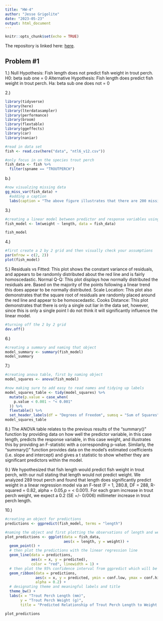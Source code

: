 ```yaml
---
title: "HW-4"
author: "Jesse Grigolite"
date: "2023-05-23"
output: html_document
---
```


```r
knitr::opts_chunk$set(echo = TRUE)
```

The repository is linked here:
[here](https://github.com/jessegrigolite/ENVS-193DS_homework-04_Grigolite-Jesse).


## Problem #1

1.) 
Null Hypothesis: Fish length does not predict fish weight in trout perch.
H0: beta sub one = 0
Alternative Hypothesis: Fish length does predict fish weight in trout perch.
Ha: beta sub one does not = 0

2.) 
```r
library(tidyverse)
library(here)
library(lterdatasampler)
library(performance)
library(broom)
library(flextable)
library(ggeffects)
library(car)
library(naniar)
```

```r
#read in data set
fish <- read.csv(here("data", "ntl6_v12.csv"))
```

```r
#only focus in on the species trout perch
fish_data <- fish %>% 
  filter(spname == "TROUTPERCH")

```

b.)
```r
#now visualzing missing data
gg_miss_var(fish_data) +
  #adding a caption
  labs(caption = "The above figure illustrates that there are 200 missing values for trout perch weight which will influence the sample size of our data.")
```
 
3.)
```r
#creating a linear model between predictor and response variables using the filtered data set
fish_model <- lm(weight ~ length, data = fish_data)

fish_model

```

4.)
```r
#first create a 2 by 2 grid and then visually check your assumptions
par(mfrow = c(2, 2))
plot(fish_model)
```

5.)
Residuals vs Fitted: This plot shows the constant variance of residuals, and appears to be randomly distributed about the red line and is fairly homoscedastic.
Normal Q-Q: This plot displays how normally distributed the residuals are. Based on the majority of the points following a linear trend this does appear to be normally distributed.
Scale Location: This plot also demonstrates that the square root of residuals are randomly placed around the red line and appear to be homoscedastic. 
Cooks Distance: This plot demonstrates that there is only a single out liar in the data set, however, since this is only a single point I do not think it will significantly influence the linear model.

```r
#turning off the 2 by 2 grid
dev.off()
```

6.)
```r
#creating a summary and naming that object
model_summary <- summary(fish_model)
model_summary
```

7.)
```r
#creating anova table, first by naming object
model_squares <- anova(fish_model)

#now making sure to add easy to read names and tidying up labels
model_squares_table <- tidy(model_squares) %>% 
  mutate(p.value = case_when(
    p.value < 0.001 ~ "< 0.001"
  )) %>% 
  flextable() %>% 
  set_header_labels(df = "Degrees of Freedom", sumsq = "Sum of Squares", meansq = "Mean Squares", statistic = "F-statistic", p.value = "p-value")
model_squares_table

```

8.) The ANOVA table relates to the previous results of the "summary()" function by providing data on how well the predictor variable, in this case length, predicts the response variable, in this case weight, and illustrates this by providing an F-statistic with a corresponding p-value. Similarly, the "summary()" function provides data on the model's estimated coefficients (i.e. slope and intercept) and gives a t statistic to show whether they are significant predictors within the model. 

9.) We hypothesized that fish length would predict fish weight in trout perch, with our null stating that length would not predict weight. We analyzed 289 trout perch and found that length does significantly predict weight in a linear regression model via an F-test (F = 1, 280.8, DF = 288, R-squared = 0.82, alpha = 0.05,p = < 0.001). For each gram increase in trout perch weight, we expect a 0.2 (SE +/- 0/006) millimeter increase in trout perch length.

10.)
```r
#creating an object for predictions
predictions <- ggpredict(fish_model, terms = "length")

#naming the object and first plotting the observations of length and weight in a point plot
plot_predictions <- ggplot(data = fish_data, 
                           aes(x = length, y = weight)) +
  geom_point() +
  # then plot the predictions with the linear regression line
  geom_line(data = predictions, 
            aes(x = x, y = predicted), 
            color = "red", linewidth = 1) +
  # then plot the 95% confidence interval from ggpredict which will be displayed with the thicker band
  geom_ribbon(data = predictions, 
              aes(x = x, y = predicted, ymin = conf.low, ymax = conf.high), 
              alpha = 0.2) +
  # designating theme and meaningful labels and title
  theme_bw() +
  labs(x = "Trout Perch Length (mm)",
       y = "Trout Perch Weight (g)",
       title = "Predicted Relationship of Trout Perch Length to Weight Over Recorded Observations")

plot_predictions

```


